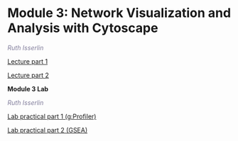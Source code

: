 # Module 3: Network Visualization and Analysis with Cytoscape

 *<font color="#827e9c">Ruth Isserlin</font>*
 
 [Lecture part 1](./lectures/Pathways_2023_Module3-part1-Cytoscape-RI.pdf)
    
 [Lecture part 2](./lectures/Pathways_2023_Module3-part2-EM-RI.pdf) 
 
**Module 3 Lab**
 
 *<font color="#827e9c">Ruth Isserlin</font>*  
 
[Lab practical part 1 (g:Profiler)](#gprofiler_mod3)   

[Lab practical part 2 (GSEA)](#gseq_mod3)  
